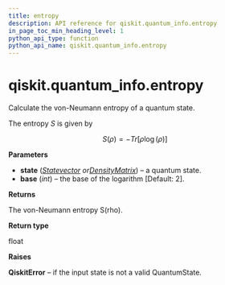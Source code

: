 ```yaml
---
title: entropy
description: API reference for qiskit.quantum_info.entropy
in_page_toc_min_heading_level: 1
python_api_type: function
python_api_name: qiskit.quantum_info.entropy
---
```


<span id="qiskit-quantum-info-entropy" />

# qiskit.quantum\_info.entropy

<Function id="qiskit.quantum_info.entropy" name="entropy" isDedicatedPage={true} github="https://github.com/qiskit/qiskit/tree/stable/0.16/qiskit/quantum_info/states/measures.py" signature="entropy(state, base=2)">
  Calculate the von-Neumann entropy of a quantum state.

  The entropy $S$ is given by

  $$
  S(\rho) = - Tr[\rho \log(\rho)]
  $$

  **Parameters**

  *   **state** ([*Statevector*](qiskit.quantum_info.Statevector "qiskit.quantum_info.Statevector")  *or*[*DensityMatrix*](qiskit.quantum_info.DensityMatrix "qiskit.quantum_info.DensityMatrix")) – a quantum state.
  *   **base** (*int*) – the base of the logarithm \[Default: 2].

  **Returns**

  The von-Neumann entropy S(rho).

  **Return type**

  float

  **Raises**

  **QiskitError** – if the input state is not a valid QuantumState.
</Function>

